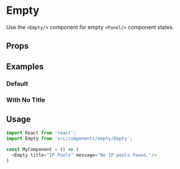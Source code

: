 
<Meta title="Panels|Empty" component={Empty}/>

# Empty

Use the `<Empty/>` component for empty `<Panel/>` component states.

## Props

<Props of={Empty}/>

## Examples

### Default

<Preview>
  <Story name="default">
    <Empty title="IP Pools" message="No IP pools found."/>
  </Story>
</Preview>

### With No Title

<Preview>
  <Story name="with no title">
    <Empty message="No IP pools found."/>
  </Story>
</Preview>

## Usage

```js
import React from 'react';
import Empty from 'src/components/empty/Empty';

const MyComponent = () => (
  <Empty title="IP Pools" message="No IP pools found."/>
)
```
